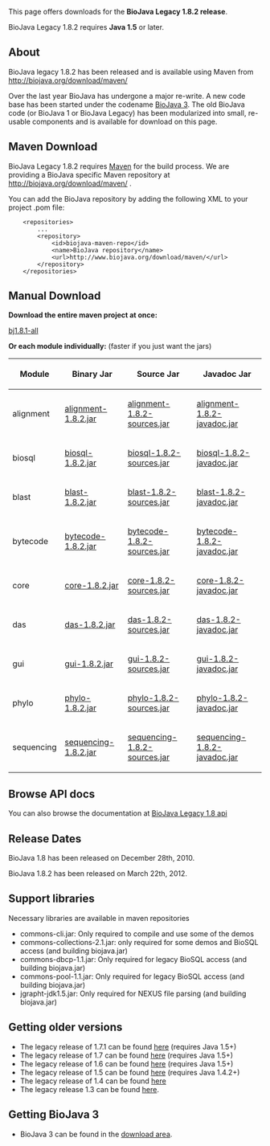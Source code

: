 This page offers downloads for the <b>BioJava Legacy 1.8.2 release</b>. 

BioJava Legacy 1.8.2 requires <b>Java 1.5</b> or later. 

== About ==
BioJava legacy 1.8.2 has been released and is available using Maven from http://biojava.org/download/maven/

Over the last year BioJava has undergone a major re-write. A new code base has been started under the codename [[BioJava:Download|BioJava 3]]. The old BioJava code (or BioJava 1 or BioJava Legacy) has been modularized into small, re-usable components and is available for download on this page.

== Maven Download ==
BioJava Legacy 1.8.2 requires [http://maven.apache.org/ Maven] for the build process. We are providing a BioJava specific Maven repository at http://biojava.org/download/maven/ .

You can add the BioJava repository by adding the following XML to your project .pom file:
<pre>
	<repositories>
		...
		<repository>
			<id>biojava-maven-repo</id>
			<name>BioJava repository</name>
			<url>http://www.biojava.org/download/maven/</url>			
		</repository>
	</repositories>
</pre>

== Manual Download ==
'''Download the entire maven project at once:'''

[http://biojava.org/download/bj1.8.1/bj1.8.1-all.tar.gz bj1.8.1-all]

'''Or each module individually:''' (faster if you just want the jars)

{|
|+
! Module
! Binary Jar
! Source Jar
! Javadoc Jar
|-
| alignment 
| [http://biojava.org/download/maven/org/biojava/alignment/1.8.2/alignment-1.8.2.jar  alignment-1.8.2.jar] 
| [http://biojava.org/download/maven/org/biojava/alignment/1.8.2/alignment-1.8.2-sources.jar  alignment-1.8.2-sources.jar] 
| [http://biojava.org/download/maven/org/biojava/alignment/1.8.2/alignment-1.8.2-javadoc.jar  alignment-1.8.2-javadoc.jar]
|-
| biosql 
| [http://biojava.org/download/maven/org/biojava/biosql/1.8.2/biosql-1.8.2.jar biosql-1.8.2.jar] 
| [http://biojava.org/download/maven/org/biojava/biosql/1.8.2/biosql-1.8.2-sources.jar biosql-1.8.2-sources.jar] 
| [http://biojava.org/download/maven/org/biojava/biosql/1.8.2/biosql-1.8.2-javadoc.jar biosql-1.8.2-javadoc.jar]
|-
| blast 
| [http://biojava.org/download/maven/org/biojava/blast/1.8.2/blast-1.8.2.jar blast-1.8.2.jar] 
| [http://biojava.org/download/maven/org/biojava/blast/1.8.2/blast-1.8.2-sources.jar blast-1.8.2-sources.jar] 
| [http://biojava.org/download/maven/org/biojava/blast/1.8.2/blast-1.8.2-javadoc.jar blast-1.8.2-javadoc.jar]
|-
| bytecode
| [http://biojava.org/download/maven/org/biojava/bytecode/1.8.2/bytecode-1.8.2.jar bytecode-1.8.2.jar] 
| [http://biojava.org/download/maven/org/biojava/bytecode/1.8.2/bytecode-1.8.2-sources.jar bytecode-1.8.2-sources.jar] 
| [http://biojava.org/download/maven/org/biojava/bytecode/1.8.2/bytecode-1.8.2-javadoc.jar bytecode-1.8.2-javadoc.jar]
|-
| core
| [http://biojava.org/download/maven/org/biojava/core/1.8.2/core-1.8.2.jar core-1.8.2.jar] 
| [http://biojava.org/download/maven/org/biojava/core/1.8.2/core-1.8.2-sources.jar core-1.8.2-sources.jar] 
| [http://biojava.org/download/maven/org/biojava/core/1.8.2/core-1.8.2-javadoc.jar core-1.8.2-javadoc.jar]
|-
| das
| [http://biojava.org/download/maven/org/biojava/das/1.8.2/das-1.8.2.jar das-1.8.2.jar] 
| [http://biojava.org/download/maven/org/biojava/das/1.8.2/das-1.8.2-sources.jar das-1.8.2-sources.jar] 
| [http://biojava.org/download/maven/org/biojava/das/1.8.2/das-1.8.2-javadoc.jar das-1.8.2-javadoc.jar]
|-
| gui
| [http://biojava.org/download/maven/org/biojava/gui/1.8.2/gui-1.8.2.jar gui-1.8.2.jar] 
| [http://biojava.org/download/maven/org/biojava/gui/1.8.2/gui-1.8.2-sources.jar gui-1.8.2-sources.jar] 
| [http://biojava.org/download/maven/org/biojava/gui/1.8.2/gui-1.8.2-javadoc.jar gui-1.8.2-javadoc.jar]
|-
| phylo
| [http://biojava.org/download/maven/org/biojava/phylo/1.8.2/phylo-1.8.2.jar phylo-1.8.2.jar] 
| [http://biojava.org/download/maven/org/biojava/phylo/1.8.2/phylo-1.8.2-sources.jar phylo-1.8.2-sources.jar] 
| [http://biojava.org/download/maven/org/biojava/phylo/1.8.2/phylo-1.8.2-javadoc.jar phylo-1.8.2-javadoc.jar]
|-
| sequencing
| [http://biojava.org/download/maven/org/biojava/sequencing/1.8.2/sequencing-1.8.2.jar sequencing-1.8.2.jar] 
| [http://biojava.org/download/maven/org/biojava/sequencing/1.8.2/sequencing-1.8.2-sources.jar sequencing-1.8.2-sources.jar] 
| [http://biojava.org/download/maven/org/biojava/sequencing/1.8.2/sequencing-1.8.2-javadoc.jar sequencing-1.8.2-javadoc.jar]
|}

== Browse API docs ==
You can also browse the documentation at [http://www.biojava.org/docs/api1.8/ BioJava Legacy 1.8 api]

==Release Dates==
BioJava 1.8 has been released on December 28th, 2010.

BioJava 1.8.2 has been released on March 22th, 2012.

== Support libraries ==
Necessary libraries are available in maven repositories
*  commons-cli.jar: Only required to compile and use some of the demos
*  commons-collections-2.1.jar: only required for some demos and BioSQL access (and building biojava.jar)
*  commons-dbcp-1.1.jar: Only required for legacy BioSQL access (and building biojava.jar)
*  commons-pool-1.1.jar: Only required for legacy BioSQL access (and building biojava.jar)
*  jgrapht-jdk1.5.jar: Only required for NEXUS file parsing (and building biojava.jar)

== Getting older versions ==
* The legacy release of 1.7.1 can be found [[BioJava:Download 1.7.1|here]] (requires Java 1.5+)
* The legacy release of 1.7 can be found [[BioJava:Download 1.7|here]] (requires Java 1.5+)
* The legacy release of 1.6 can be found [[BioJava:Download 1.6|here]] (requires Java 1.5+)
* The legacy release of 1.5 can be found [[BioJava:Download 1.5|here]] (requires Java 1.4.2+)
* The legacy release of 1.4 can be found [[BioJava:Download 1.4|here]]
* The legacy release 1.3 can be found [[BioJava:Download 1.3|here]].

== Getting BioJava 3 ==
* BioJava 3 can be found in the [http://www.biojava.org/download/ download area].